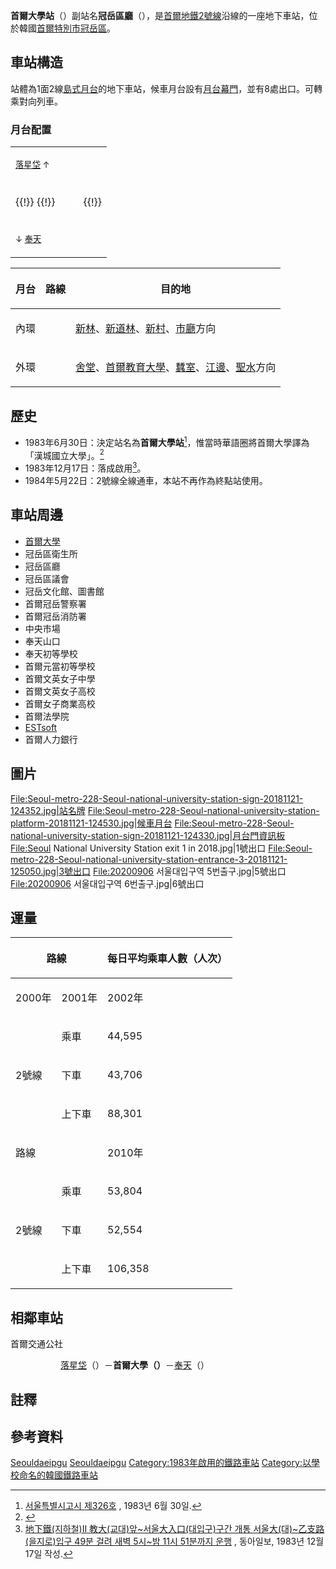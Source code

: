 {{NoteTA |G1=Railway |G2=Transport}}
{{not|漢城大學站}}
{{Infobox station
|livery      = {{韓國鐵道路線色|SM|2}}
|name        = 首爾大學站
|eng_name    = Seoul Nat'l Univ.
|other_name  = 冠岳區廳（副站名）
|image       = Seoul-metro-228-Seoul-national-university-station-entrance-4-20181121-124856.jpg
|caption     = 4號出口
|hangul      = 서울대입구역
|hanja       = 서울大入口驛
|rr          = Seouldaeipgu-yeok
|mr          = Sŏuldaeipku-yŏk
|code        = {{車站編號|#009D3E|white|228}}
|operator    = [[首爾交通公社|首爾交通公社]]
|lines       = {{韓國都市鐵道|SM2}}
|address     = {{KOR}}[[首爾特別市|首爾特別市]][[冠岳區|冠岳區]]{{link-ko|南部循環路|남부순환로}}地下1822
|structure   = 地下車站
|platform    = [[島式月台|島式月台]]
|opened      = 1983年12月17日
|closed      = 
|passengers  = 平均每日78,706人次
|pass_year   = 2021年
|adjacent    = {{Adjacent stations|system1=Seoul Metropolitan Subway
|line1=2|left1=落星垈|right1=奉天|note-left1={{車站編號|#009D3E|white|227}} 1.0km|note-mid1={{車站編號|#009D3E|white|228}}|note-right1=1.0km {{車站編號|#009D3E|white|229}}
}}
}}

'''首爾大學站'''（{{kor|諺=서울대입구역|漢=서울大入口驛|羅=Seouldae-ipgu yeok|f=y}}）副站名'''冠岳區廳'''（{{lang|ko|관악구청}}）{{NoteTag|[[首爾交通公社|首爾交通公社]]、[[首尔市地铁9号线|首尔市地铁9号线]]所屬的所有車站括號內書寫的部分都是首爾市告示內官方站名。與[[韓國鐵道公社|Korail]]的副站名制度不同。}}，是[[首爾地鐵2號線|首爾地鐵2號線]]沿線的一座地下車站，位於韓國[[首爾特別市|首爾特別市]][[冠岳區|冠岳區]]{{link-ko|奉天洞|봉천동}}。

== 車站構造 ==
站體為1面2線[[島式月台|島式月台]]的地下車站，候車月台設有[[月台幕門|月台幕門]]，並有8處出口。可轉乘對向列車。

=== 月台配置 ===
{| style="text-align:center;"
|-
| <small>[[落星垈站|落星垈]] ↑</small>
|-
| {{!}} {{!}} <span style="color: #ffffff; background-color: {{韓國鐵道路線色|SM|2}};">內 外</span> {{!}}
|-
| <small>↓ [[奉天站_(首爾)|奉天]] </small>
|}
{| class=wikitable
|-
!月台!!路線!!目的地
|-
!內環
|rowspan="2"|{{韓國都市鐵道|SM2}}
|[[新林站_(首爾)|新林]]、[[新道林站|新道林]]、[[新村站_(首爾地鐵)|新村]]、[[市廳站_(首爾)|市廳]]方向
|-
!外環
|[[舍堂站|舍堂]]、[[首爾教育大學站|首爾教育大學]]、[[蠶室站|蠶室]]、[[江邊站_(首爾)|江邊]]、[[聖水站|聖水]]方向
|}

== 歷史 ==
* 1983年6月30日：決定站名為'''首爾大學站'''<ref>[http://www2.seoul.go.kr/snews/data/CN_MST/1983-972.pdf#page=7&view=FitV&scrollbar=1&toolbar=1&statusbar=1&messages=1&navpanes=1 서울특별시고시 제326호] {{Wayback|url=http://www2.seoul.go.kr/snews/data/CN_MST/1983-972.pdf#page=7&view=FitV&scrollbar=1&toolbar=1&statusbar=1&messages=1&navpanes=1 |date=20190219024010 }}, 1983년 6월 30일.</ref>，惟當時華語圈將首爾大學譯為「漢城國立大學」。<ref>{{cite book |author1=國立高雄第一科技大學等 |title=2012 國際產學暨技職教育參訪韓國產學合作交流活動 |date=民國101/9/24-28 |page=頁 40 |url=https://report.nat.gov.tw/ReportFront/PageSystem/reportFileDownload/C10200685/001 |accessdate=2021-06-18 |archive-date=2021-06-24 |archive-url=https://web.archive.org/web/20210624200034/https://report.nat.gov.tw/ReportFront/PageSystem/reportFileDownload/C10200685/001 |dead-url=no }}</ref>
* 1983年12月17日：落成啟用<ref>[http://newslibrary.naver.com/viewer/index.nhn?articleId=1983121700209206002&editNo=2&printCount=1&publishDate=1983-12-17&officeId=00020&pageNo=6&printNo=19141&publishType=00020 地下鐵(지하철)Ⅱ 教大(교대)앞~서울大入口(대입구)구간 개통 서울大(대)~乙支路(을지로)입구 49분 걸려 새벽 5시~밤 11시 51분까지 운행] {{Wayback|url=http://newslibrary.naver.com/viewer/index.nhn?articleId=1983121700209206002&editNo=2&printCount=1&publishDate=1983-12-17&officeId=00020&pageNo=6&printNo=19141&publishType=00020 |date=20210411060155 }}, 동아일보, 1983년 12월 17일 작성.</ref>。
* 1984年5月22日：2號線全線通車，本站不再作為終點站使用。

== 車站周邊 ==
*[[首爾大學|首爾大學]]
*冠岳區衛生所
*冠岳區廳
*冠岳區議會
*冠岳文化館、圖書館
*首爾冠岳警察署
*首爾冠岳消防署
*中央市場
*奉天山口
*奉天初等學校
*首爾元當初等學校
*首爾文英女子中學
*首爾文英女子高校
*首爾女子商業高校
*首爾法學院
*[[ESTsoft|ESTsoft]]
*首爾人力銀行

== 圖片 ==
<gallery>
File:Seoul-metro-228-Seoul-national-university-station-sign-20181121-124352.jpg|站名牌
File:Seoul-metro-228-Seoul-national-university-station-platform-20181121-124530.jpg|候車月台
File:Seoul-metro-228-Seoul-national-university-station-sign-20181121-124330.jpg|月台門資訊板
File:Seoul National University Station exit 1 in 2018.jpg|1號出口
File:Seoul-metro-228-Seoul-national-university-station-entrance-3-20181121-125050.jpg|3號出口
File:20200906 서울대입구역 5번출구.jpg|5號出口
File:20200906 서울대입구역 6번출구.jpg|6號出口
</gallery>

== 運量 ==
{| class="wikitable" style="text-align: right; font-size: 85%;"
! rowspan="2" colspan="2" | 路線
! colspan="10" | 每日平均乘車人數（人次）
! rowspan="2" style="width: 1.2em; white-space: normal;" | 備註
|-
! 2000年
! 2001年
! 2002年
! 2003年
! 2004年
! 2005年
! 2006年
! 2007年
! 2008年
! 2009年
|-
|rowspan=3| 2號線
| 乘車
| 44,595
| 44,636
| 45,734
| 46,048
| 47,648
| 47,890
| 47,852
| 49,366
| 51,257
| 53,075
|rowspan=7| <ref>{{Cite web |url=http://www.seoulmetro.co.kr/kr/board.do?menuIdx=548 |title=서울교통공사 > 알림마당 > 자료실 |access-date=2019-03-01 |archive-date=2019-04-01 |archive-url=https://web.archive.org/web/20190401105220/http://www.seoulmetro.co.kr/kr/board.do?menuIdx=548 |dead-url=no }}</ref>
|-
| 下車
| 43,706
| 43,805
| 45,321
| 45,832
| 47,128
| 47,424
| 47,879
| 49,122
| 50,805
| 52,345
|-
| 上下車
| 88,301
| 88,441
| 91,055
| 91,880
| 94,776
| 95,313
| 95,731
| 98,489
| 102,062
| 105,420
|-
! colspan="2" | 路線
! 2010年
! 2011年
! 2012年
! 2013年
! 2014年
! 2015年
! 2016年
! 2017年
! 2018年
|-
|rowspan=3| 2號線
| 乘車
| 53,804
| 54,718
| 54,569
| 54,843
| 54,790
| 53,939
| 53,050
| 52,586
| 53,503
|-
| 下車
| 52,554
| 53,141
| 52,966
| 53,467
| 53,772
| 52,932
| 51,941
| 51,537
| 51,827
|-
| 上下車
| 106,358
| 107,859
| 107,535
| 108,310
| 108,562
| 106,871
| 104,991
| 104,393
| 105,330
|}

== 相鄰車站 ==
; 首爾交通公社
: {{韓國都市鐵道|SM2}}
:: [[落星垈站|落星垈]]（{{車站編號|#009D3E|white|227}}）－'''首爾大學（{{車站編號|#009D3E|white|228}}）'''－[[奉天站_(首爾)|奉天]]（{{車站編號|#009D3E|white|229}}）

== 註釋 ==
{{Notefoot}}

== 參考資料 ==
{{Reflist}}

{{首爾地鐵2號線}}
[[Category:冠岳區鐵路車站|Seouldaeipgu]]
[[Category:首爾地鐵2號線車站|Seouldaeipgu]]
[[Category:1983年啟用的鐵路車站|Category:1983年啟用的鐵路車站]]
[[Category:以學校命名的韓國鐵路車站|Category:以學校命名的韓國鐵路車站]]